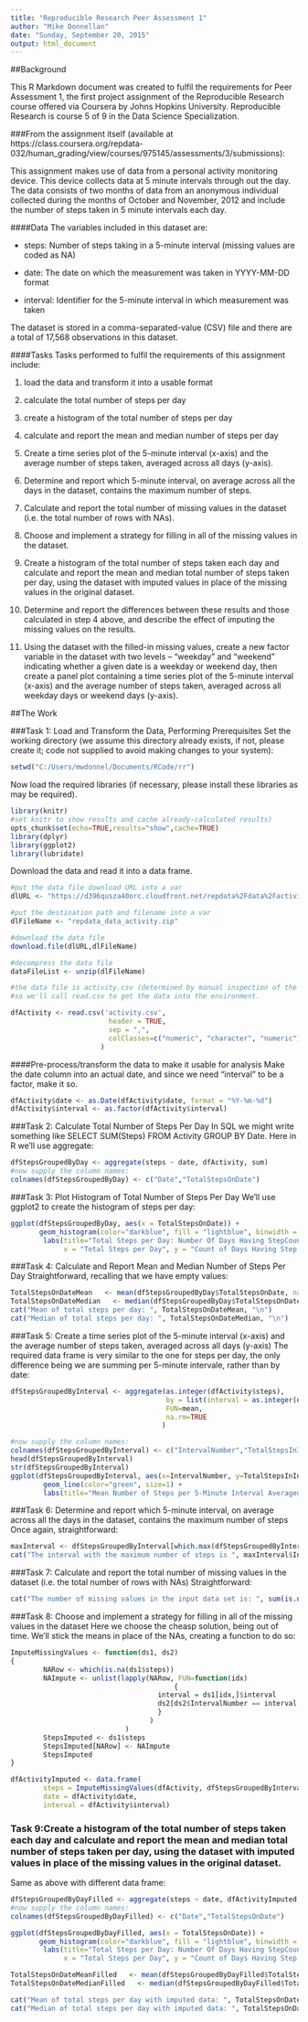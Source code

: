```yaml
---
title: "Reproducible Research Peer Assessment 1"
author: "Mike Donnellan"
date: "Sunday, September 20, 2015"
output: html_document
---
```


##Background

This R Markdown document was created to fulfil the requirements for Peer Assessment 1, the first project assignment of the Reproducible Research course offered via Coursera by Johns Hopkins University. Reproducible Research is course 5 of 9 in the Data Science Specialization.

###From the assignment itself 
(available at https://class.coursera.org/repdata-032/human_grading/view/courses/975145/assessments/3/submissions):

This assignment makes use of data from a personal activity monitoring device. This device collects data at 5 minute intervals through out the day. The data consists of two months of data from an anonymous individual collected during the months of October and November, 2012 and include the number of steps taken in 5 minute intervals each day.

####Data
The variables included in this dataset are:

* steps: Number of steps taking in a 5-minute interval (missing values are coded as NA)

* date: The date on which the measurement was taken in YYYY-MM-DD format

* interval: Identifier for the 5-minute interval in which measurement was taken

The dataset is stored in a comma-separated-value (CSV) file and there are a total of 17,568 observations in this dataset.

####Tasks
Tasks performed to fulfil the requirements of this assignment include:

1. load the data and transform it into a usable format

1. calculate the total number of steps per day

1. create a histogram of the total number of steps per day

1. calculate and report the mean and median number of steps per day

1. Create a time series plot of the 5-minute interval (x-axis) and the average number of steps taken, averaged across all days (y-axis).

1. Determine and report which 5-minute interval, on average across all the days in the dataset, contains the maximum number of steps.

1. Calculate and report the total number of missing values in the dataset (i.e. the total number of rows with NAs).

1. Choose and implement a strategy for filling in all of the missing values in the dataset.

1. Create a histogram of the total number of steps taken each day and calculate and report the mean and median total number of steps taken per day, using the dataset with imputed values in place of the missing values in the original dataset.

1. Determine and report the differences between these results and those calculated in step 4 above, and describe the effect of imputing the missing values on the results.

1. Using the dataset with the filled-in missing values, create a new factor variable in the dataset with two levels – “weekday” and “weekend” indicating whether a given date is a weekday or weekend day, then create a panel plot containing a time series plot of the 5-minute interval (x-axis) and the average number of steps taken, averaged across all weekday days or weekend days (y-axis). 

##The Work

###Task 1: Load and Transform the Data, Performing Prerequisites
Set the working directory (we assume this directory already exists, if not, please create it; code not supplied to avoid making changes to your system):
```r
setwd("C:/Users/mwdonnel/Documents/RCode/rr")
```
Now load the required libraries (if necessary, please install these libraries as may be required).

```r
library(knitr)
#set knitr to show results and cache already-calculated results)
opts_chunk$set(echo=TRUE,results="show",cache=TRUE)
library(dplyr)
library(ggplot2)
library(lubridate)
```
Download the data and read it into a data frame.

```r
#put the data file download URL into a var
dlURL <- "https://d396qusza40orc.cloudfront.net/repdata%2Fdata%2Factivity.zip"

#put the destination path and filename into a var
dlFileName <- "repdata_data_activity.zip"

#download the data file
download.file(dlURL,dlFileName)

#decompress the data file
dataFileList <- unzip(dlFileName)

#the data file is activity.csv (determined by manual inspection of the .zip file),
#so we'll call read.csv to get the data into the environment.

dfActivity <- read.csv('activity.csv', 
                        header = TRUE, 
                        sep = ",",
                        colClasses=c("numeric", "character", "numeric")
                      )
```
####Pre-process/transform the data to make it usable for analysis
Make the date column into an actual date, and since we need "interval" to
be a factor, make it so.
```r
dfActivity$date <- as.Date(dfActivity$date, format = "%Y-%m-%d")
dfActivity$interval <- as.factor(dfActivity$interval)
```
###Task 2: Calculate Total Number of Steps Per Day
In SQL we might write something like SELECT SUM(Steps) FROM Activity GROUP BY Date.
Here in R we'll use aggregate:

```r
dfStepsGroupedByDay <- aggregate(steps ~ date, dfActivity, sum)
#now supply the column names:
colnames(dfStepsGroupedByDay) <- c("Date","TotalStepsOnDate")
```

###Task 3: Plot Histogram of Total Number of Steps Per Day
We'll use ggplot2 to create the histogram of steps per day:

```r
ggplot(dfStepsGroupedByDay, aes(x = TotalStepsOnDate)) + 
       geom_histogram(color="darkblue", fill = "lightblue", binwidth = 2000) + 
        labs(title="Total Steps per Day: Number Of Days Having StepCount In Range", 
             x = "Total Steps per Day", y = "Count of Days Having Step Count in Range") 

```

###Task 4: Calculate and Report Mean and Median Number of Steps Per Day
Straightforward, recalling that we have empty values:

```r
TotalStepsOnDateMean   <- mean(dfStepsGroupedByDay$TotalStepsOnDate, na.rm=TRUE)
TotalStepsOnDateMedian   <- median(dfStepsGroupedByDay$TotalStepsOnDate, na.rm=TRUE)
cat("Mean of total steps per day: ", TotalStepsOnDateMean, "\n")
cat("Median of total steps per day: ", TotalStepsOnDateMedian, "\n")
```

###Task 5: Create a time series plot of the 5-minute interval (x-axis) and the average number of steps taken, averaged across all days (y-axis)
The required data frame is very similar to the one for steps per day, the only difference being we are summing per 5-minute intervale, rather than by date:
```r
dfStepsGroupedByInterval <- aggregate(as.integer(dfActivity$steps),
                                      by = list(interval = as.integer(dfActivity$interval)),
                                      FUN=mean,
                                      na.rm=TRUE
                                     )

#now supply the column names:
colnames(dfStepsGroupedByInterval) <- c("IntervalNumber","TotalStepsInInterval")
head(dfStepsGroupedByInterval)
str(dfStepsGroupedByInterval)
ggplot(dfStepsGroupedByInterval, aes(x=IntervalNumber, y=TotalStepsInInterval)) +   
        geom_line(color="green", size=1) +  
        labs(title="Mean Number of Steps per 5-Minute Interval Averaged Across All Days", x="Interval Number", y="Mean Total Steps in Interval") 

```

###Task 6: Determine and report which 5-minute interval, on average across all the days in the dataset, contains the maximum number of steps
Once again, straightforward:
```r
maxInterval <- dfStepsGroupedByInterval[which.max(dfStepsGroupedByInterval$TotalStepsInInterval),]
cat("The interval with the maximum number of steps is ", maxInterval$IntervalNumber, " and the maximum number of steps is: ", maxInterval$TotalStepsInInterval, ".", "This is equivalent to the interval ending at 8 hours 40 minutes.", "\n")

```

###Task 7: Calculate and report the total number of missing values in the dataset (i.e. the total number of rows with NAs)
Straightforward:
```r
cat("The number of missing values in the input data set is: ", sum(is.na(dfActivity$steps)), "\n")
```

###Task 8: Choose and implement a strategy for filling in all of the missing values in the dataset
Here we choose the cheasp solution, being out of time.  We'll stick the means in place of the NAs, creating a function to do so:
```r
ImputeMissingValues <- function(ds1, ds2) 
{
        NARow <- which(is.na(ds1$steps))
        NAImpute <- unlist(lapply(NARow, FUN=function(idx)
        								{
									interval = ds1[idx,]$interval
									ds2[ds2$IntervalNumber == interval,]$TotalStepsInInterval
									}
								  )
							)
        StepsImputed <- ds1$steps
        StepsImputed[NARow] <- NAImpute
        StepsImputed
}

dfActivityImputed <- data.frame(  
        steps = ImputeMissingValues(dfActivity, dfStepsGroupedByInterval),  
        date = dfActivity$date,  
        interval = dfActivity$interval)
```

### Task 9:Create a histogram of the total number of steps taken each day and calculate and report the mean and median total number of steps taken per day, using the dataset with imputed values in place of the missing values in the original dataset.

Same as above with different data frame:
```r
dfStepsGroupedByDayFilled <- aggregate(steps ~ date, dfActivityImputed, sum)
#now supply the column names:
colnames(dfStepsGroupedByDayFilled) <- c("Date","TotalStepsOnDate")

ggplot(dfStepsGroupedByDayFilled, aes(x = TotalStepsOnDate)) + 
       geom_histogram(color="darkblue", fill = "lightblue", binwidth = 2000) + 
        labs(title="Total Steps per Day: Number Of Days Having StepCount In Range", 
             x = "Total Steps per Day", y = "Count of Days Having Step Count in Range")

TotalStepsOnDateMeanFilled   <- mean(dfStepsGroupedByDayFilled$TotalStepsOnDate, na.rm=TRUE)
TotalStepsOnDateMedianFilled   <- median(dfStepsGroupedByDayFilled$TotalStepsOnDate, na.rm=TRUE)

cat("Mean of total steps per day with imputed data: ", TotalStepsOnDateMeanFilled, "\n")
cat("Median of total steps per day with imputed data: ", TotalStepsOnDateMedianFilled, "\n")
```
